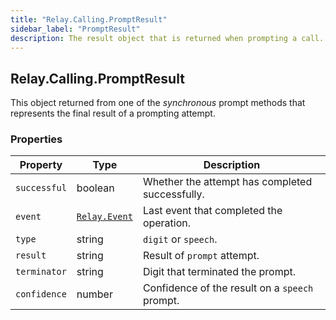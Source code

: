 ```yaml
---
title: "Relay.Calling.PromptResult"
sidebar_label: "PromptResult"
description: The result object that is returned when prompting a call.
---
```


[relay-event]: /sdks/reference/realtime-sdk/v2/sdks/python/event

## Relay.Calling.PromptResult

This object returned from one of the _synchronous_ prompt methods that represents the final result of a prompting attempt.

### Properties

| Property | Type | Description |
| -------- | ---- | ----------- |
| `successful` | boolean | Whether the attempt has completed successfully. |
| `event` | [`Relay.Event`][relay-event] | Last event that completed the operation. |
| `type` | string | `digit` or `speech`. |
| `result` | string | Result of `prompt` attempt. |
| `terminator` | string | Digit that terminated the prompt. |
| `confidence` | number | Confidence of the result on a `speech` prompt. |
